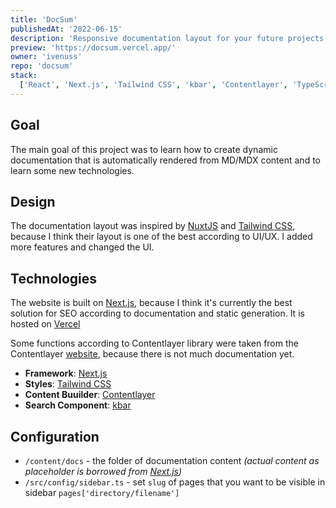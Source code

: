 ```yaml
---
title: 'DocSum'
publishedAt: '2022-06-15'
description: 'Responsive documentation layout for your future projects 📚'
preview: 'https://docsum.vercel.app/'
owner: 'ivenuss'
repo: 'docsum'
stack:
  ['React', 'Next.js', 'Tailwind CSS', 'kbar', 'Contentlayer', 'TypeScript']
---
```


## Goal

The main goal of this project was to learn how to create dynamic documentation that is automatically rendered from MD/MDX content and to learn some new technologies.

## Design

The documentation layout was inspired by [NuxtJS](https://nuxtjs.org/) and [Tailwind CSS](https://tailwindcss.com/), because I think their layout is one of the best according to UI/UX. I added more features and changed the UI.

## Technologies

The website is built on [Next.js](https://nextjs.org/), because I think it's currently the best solution for SEO according to documentation and static generation. It is hosted on [Vercel](https://vercel.com/)

Some functions according to Contentlayer library were taken from the Contentlayer [website](https://www.contentlayer.dev/), because there is not much documentation yet.

- **Framework**: [Next.js](https://nextjs.org/)
- **Styles**: [Tailwind CSS](https://tailwindcss.com/)
- **Content Buuilder**: [Contentlayer](https://www.contentlayer.dev/)
- **Search Component**: [kbar](https://github.com/timc1/kbar)

## Configuration

- `/content/docs` - the folder of documentation content _(actual content as placeholder is borrowed from [Next.js](https://github.com/vercel/next.js/tree/canary/docs))_
- `/src/config/sidebar.ts` - set `slug` of pages that you want to be visible in sidebar `pages['directory/filename']`
